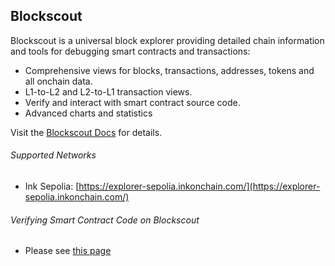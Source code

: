 ## Blockscout

Blockscout is a universal block explorer providing detailed chain information and tools for debugging smart contracts and transactions:

* Comprehensive views for blocks, transactions, addresses, tokens and all onchain data.
* L1-to-L2 and L2-to-L1 transaction views.
* Verify and interact with smart contract source code.
* Advanced charts and statistics

Visit the [Blockscout Docs](https://docs.blockscout.com/) for details.

###### Supported Networks

* Ink Sepolia: [https://explorer-sepolia.inkonchain.com/](https://explorer-sepolia.inkonchain.com/)

###### Verifying Smart Contract Code on Blockscout

* Please see [this page](/build/tutorials/verify-smart-contract)
